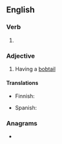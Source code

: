 ==English==

===Verb===
{{head|en|verb form}}

# {{en-past of|bobtail}}

===Adjective===
{{en-adj|-}}

# Having a [[bobtail]]

====Translations====
{{trans-top|having a bobtail}}
* Finnish: {{t|fi|töpöhäntäinen}}
{{trans-mid}}
* Spanish: {{t+|es|rabón}}
{{trans-bottom}}

===Anagrams===
* {{anagrams|en|a=abbdeilot|bilobated}}